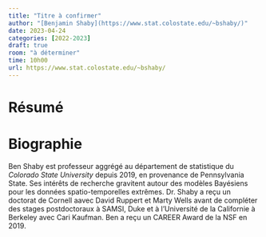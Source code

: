 ```yaml
---
title: "Titre à confirmer"
author: "[Benjamin Shaby](https://www.stat.colostate.edu/~bshaby/)"
date: 2023-04-24
categories: [2022-2023]
draft: true
room: "à déterminer"
time: 10h00
url: https://www.stat.colostate.edu/~bshaby/
---
```


# Résumé


# Biographie

Ben Shaby est professeur aggrégé au département de statistique du *Colorado State University* depuis 2019, en provenance de Pennsylvania State. Ses intérêts de recherche gravitent autour des modèles Bayésiens pour les données spatio-temporelles extrêmes. Dr. Shaby a reçu un doctorat de Cornell aavec David Ruppert et Marty Wells avant de compléter des stages postdoctoraux à SAMSI, Duke et à l'Université de la Californie à Berkeley avec Cari Kaufman. Ben a reçu un CAREER Award de la NSF en 2019.

